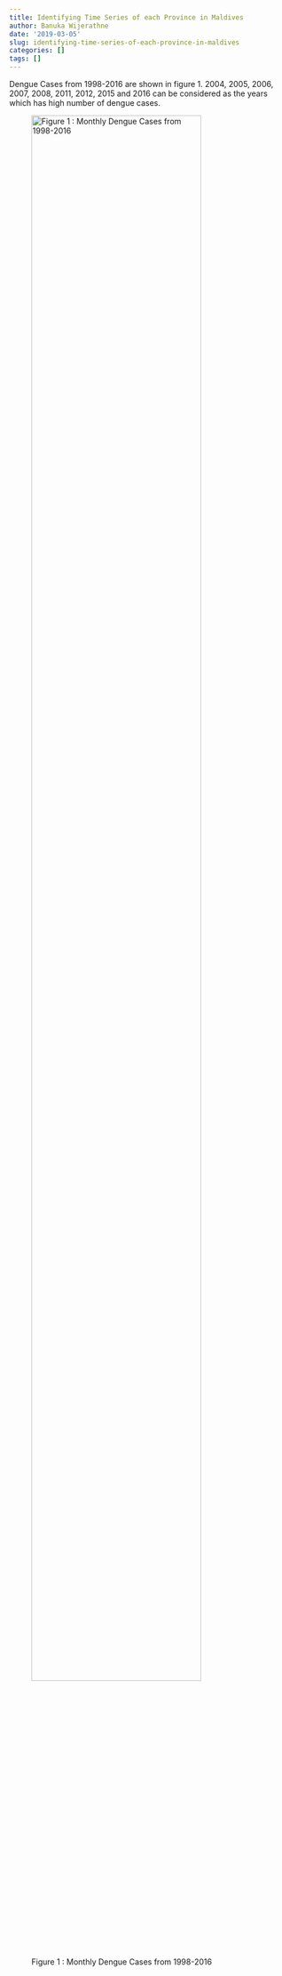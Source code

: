 ```yaml
---
title: Identifying Time Series of each Province in Maldives
author: Banuka Wijerathne
date: '2019-03-05'
slug: identifying-time-series-of-each-province-in-maldives
categories: []
tags: []
---
```


Dengue Cases from 1998-2016 are shown in figure 1. 2004, 2005, 2006, 2007, 2008,
2011, 2012, 2015 and 2016 can be considered as the years which has high number of
dengue cases.

![Figure 1 : Monthly Dengue Cases from 1998-2016](/post/2019-03-05-identifying-time-series-of-each-province-in-maldives_files/Dengue Cases from 1998-2016.png){width=85%}